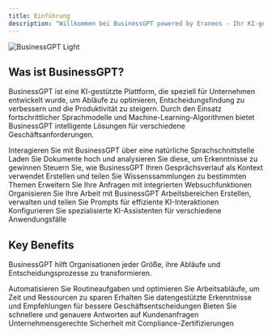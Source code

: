 ```yaml
---
title: Einführung
description: "Willkommen bei BusinessGPT powered by Eraneos - Ihr KI-gestützter Geschäftsassistent"
---
```


<img
  src="/images/ai.jpg"
  alt="BusinessGPT Light"
/>

## Was ist BusinessGPT?

BusinessGPT ist eine KI-gestützte Plattform, die speziell für Unternehmen entwickelt wurde, um Abläufe zu optimieren, Entscheidungsfindung zu verbessern und die Produktivität zu steigern. Durch den Einsatz fortschrittlicher Sprachmodelle und Machine-Learning-Algorithmen bietet BusinessGPT intelligente Lösungen für verschiedene Geschäftsanforderungen.

<CardGroup cols={3}>
  <Card
    title="Chat-Oberfläche"
    icon="comments"
    href="/features/chat"
  >
    Interagieren Sie mit BusinessGPT über eine natürliche Sprachschnittstelle
  </Card>
  <Card
    title="Dokumentenverarbeitung"
    icon="file-lines"
    href="/features/document-processing"
  >
    Laden Sie Dokumente hoch und analysieren Sie diese, um Erkenntnisse zu gewinnen
  </Card>
  <Card
    title="Gedächtnisfunktion"
    icon="brain"
    href="/features/memory"
  >
    Steuern Sie, wie BusinessGPT Ihren Gesprächsverlauf als Kontext verwendet
  </Card>
  <Card
    title="Wissensdatenbank"
    icon="database"
    href="/features/knowledge-library"
  >
    Erstellen und teilen Sie Wissenssammlungen zu bestimmten Themen
  </Card>
  <Card
    title="Websuche"
    icon="globe"
    href="/features/web-search"
  >
    Erweitern Sie Ihre Anfragen mit integrierten Websuchfunktionen
  </Card>
  <Card
    title="Arbeitsbereiche"
    icon="folder-tree"
    href="/features/workspaces"
  >
    Organisieren Sie Ihre Arbeit mit BusinessGPT Arbeitsbereichen
  </Card>
  <Card
    title="Promptbibliotheken"
    icon="book"
    href="/features/prompt-libraries"
  >
    Erstellen, verwalten und teilen Sie Prompts für effiziente KI-Interaktionen
  </Card>
  <Card
    title="Assistenten"
    icon="robot"
    href="/features/assistants"
  >
    Konfigurieren Sie spezialisierte KI-Assistenten für verschiedene Anwendungsfälle
  </Card>
</CardGroup>

## Key Benefits

BusinessGPT hilft Organisationen jeder Größe, ihre Abläufe und Entscheidungsprozesse zu transformieren.

<CardGroup cols={2}>
  <Card
    title="Gesteigerte Effizienz"
    icon="gauge-high"
  >
    Automatisieren Sie Routineaufgaben und optimieren Sie Arbeitsabläufe, um Zeit und Ressourcen zu sparen
  </Card>
  <Card
    title="Verbesserte Entscheidungsfindung"
    icon="lightbulb"
  >
    Erhalten Sie datengestützte Erkenntnisse und Empfehlungen für bessere Geschäftsentscheidungen
  </Card>
  <Card
    title="Verbesserte Kundenerfahrung"
    icon="users"
  >
    Bieten Sie schnellere und genauere Antworten auf Kundenanfragen
  </Card>
  <Card
    title="Sicher & Konform"
    icon="shield-halved"
    href="/security/overview"
  >
    Unternehmensgerechte Sicherheit mit Compliance-Zertifizierungen
  </Card>
</CardGroup>
